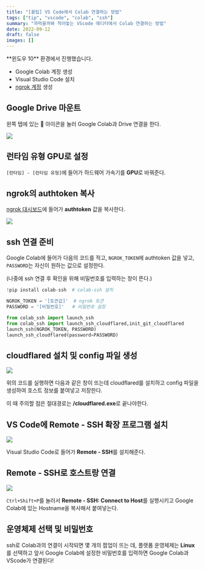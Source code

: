 ```yaml
---
title: "[꿀팁] VS Code에서 Colab 연결하는 방법"
tags: ["tip", "vscode", "colab", "ssh"]
summary: "까먹을까봐 적어놓는 VScode 에디터에서 Colab 연결하는 방법"
date: 2022-09-12
draft: false
images: []
---
```


<Note title="필수 조건">
  **윈도우 10** 환경에서 진행했습니다.

  - Google Colab 계정 생성
  - Visual Studio Code 설치
  - [ngrok 계정](https://ngrok.com/) 생성

</Note>

## Google Drive 마운트

왼쪽 탭에 있는 📁 아이콘을 눌러 Google Colab과 Drive 연결을 한다.

![](/static/images/dev/tip/how-to-connect-colab-in-vscode/google-drive-mount.png)

## 런타임 유형 GPU로 설정

`[런타임] - [런타임 유형]`에 들어가 하드웨어 가속기를 **GPU**로 바꿔준다.

## ngrok의 authtoken 복사

[ngrok 대시보드](https://dashboard.ngrok.com/get-started/setup)에 들어가 **authtoken** 값을 복사한다.


![](/static/images/dev/tip/how-to-connect-colab-in-vscode/ngrok-dashboard.png)

## ssh 연결 준비

Google Colab에 들어가 다음의 코드를 적고, `NGROK_TOKEN`에 authtoken 값을 넣고, `PASSWORD`는 자신이 원하는 값으로 설정한다.

(나중에 ssh 연결 후 확인을 위해 비밀번호를 입력하는 창이 뜬다.)

```python
!pip install colab-ssh  # colab-ssh 설치

NGROK_TOKEN = '[토큰값]'  # ngrok 토큰
PASSWORD = '[비밀번호]'   # 비밀번호 설정

from colab_ssh import launch_ssh
from colab_ssh import launch_ssh_cloudflared,init_git_cloudflared
launch_ssh(NGROK_TOKEN, PASSWORD)
launch_ssh_cloudflared(password=PASSWORD)
```

## cloudflared 설치 및 config 파일 생성


![](/static/images/dev/tip/how-to-connect-colab-in-vscode/cloudflared.png)

위의 코드를 실행하면 다음과 같은 창이 뜨는데 cloudflared를 설치하고 config 파일을 생성하여 호스트 정보를 붙여넣고 저장한다.

이 때 주의할 점은 절대경로는 **/cloudflared.exe**로 끝나야한다.

## VS Code에 Remote - SSH 확장 프로그램 설치

![](/static/images/dev/tip/how-to-connect-colab-in-vscode/remote-ssh-vscode-extension.png)

Visual Studio Code로 들어가 **Remote - SSH**를 설치해준다.

## Remote - SSH로 호스트랑 연결

![](/static/images/dev/tip/how-to-connect-colab-in-vscode/connect-to-host-by-ssh.png)

`Ctrl+Shift+P`를 눌러서 **Remote - SSH: Connect to Host**를 실행시키고 Google Colab에 있는 Hostname을 복사해서 붙여넣는다.

## 운영체제 선택 및 비밀번호

ssh로 Colab과의 연결이 시작되면 몇 개의 팝업이 뜨는 데, 플랫폼 운영체제는 **Linux**를 선택하고 앞서 Google Colab에 설정한 비밀번호를 입력하면 Google Colab과 VScode가 연결된다!
